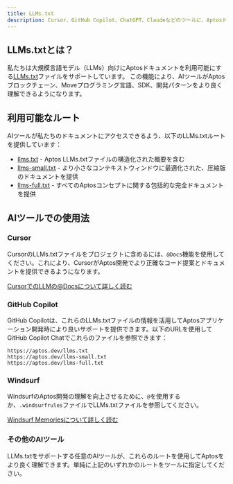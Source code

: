 ```yaml
---
title: LLMs.txt
description: Cursor、GitHub Copilot、ChatGPT、Claudeなどのツールに、Aptosドキュメントを理解させる方法。
---
```


## LLMs.txtとは？

私たちは大規模言語モデル（LLMs）向けにAptosドキュメントを利用可能にする[LLMs.txt](https://llmstxt.org/)ファイルをサポートしています。
この機能により、AIツールがAptosブロックチェーン、Moveプログラミング言語、SDK、開発パターンをより良く理解できるようになります。

## 利用可能なルート

AIツールが私たちのドキュメントにアクセスできるよう、以下のLLMs.txtルートを提供しています：

- [llms.txt](/llms.txt) - Aptos LLMs.txtファイルの構造化された概要を含む
- [llms-small.txt](/llms-small.txt) - より小さなコンテキストウィンドウに最適化された、圧縮版のドキュメントを提供
- [llms-full.txt](/llms-full.txt) - すべてのAptosコンセプトに関する包括的な完全ドキュメントを提供

## AIツールでの使用法

### Cursor

CursorのLLMs.txtファイルをプロジェクトに含めるには、`@Docs`機能を使用してください。これにより、CursorがAptos開発でより正確なコード提案とドキュメントを提供できるようになります。

[CursorでのLLMの@Docsについて詳しく読む](https://docs.cursor.com/context/@-symbols/@-docs)

### GitHub Copilot

GitHub Copilotは、これらのLLMs.txtファイルの情報を活用してAptosアプリケーション開発時により良いサポートを提供できます。以下のURLを使用してGitHub Copilot Chatでこれらのファイルを参照できます：

```
https://aptos.dev/llms.txt
https://aptos.dev/llms-small.txt
https://aptos.dev/llms-full.txt
```

### Windsurf

WindsurfのAptos開発の理解を向上させるために、`@`を使用するか、`.windsurfrules`ファイルでLLMs.txtファイルを参照してください。

[Windsurf Memoriesについて詳しく読む](https://docs.codeium.com/windsurf/memories#memories-and-rules)

### その他のAIツール

LLMs.txtをサポートする任意のAIツールが、これらのルートを使用してAptosをより良く理解できます。単純に上記のいずれかのルートをツールに指定してください。

